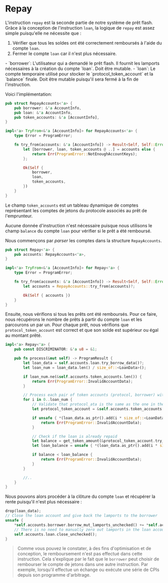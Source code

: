 # Repay

L'instruction `repay` est la seconde partie de notre système de prêt flash. Grâce à la conception de l'instruction `loan`, la logique de `repay` est assez simple puisqu'elle ne nécessite que :
1. Vérifier que tous les soldes ont été correctement remboursés à l'aide du compte `loan`.
2. Fermer le compte `loan` car il n'est plus nécessaire.

<ArticleSection name="Comptes Nécessaires" id="required-accounts" level="h2" />
- `borrower`: L'utilisateur qui a demandé le prêt flash. Il fournit les lamports nécessaires à la création du compte `loan`. Doit être mutable.
- `loan`: Le compte temporaire utilisé pour stocker le `protocol_token_account` et la `balance` finale. Doit être mutable puisqu'il sera fermé à la fin de l'instruction.

Voici l'implémentation:

```rust
pub struct RepayAccounts<'a> {
    pub borrower: &'a AccountInfo,
    pub loan: &'a AccountInfo,
    pub token_accounts: &'a [AccountInfo],
}

impl<'a> TryFrom<&'a [AccountInfo]> for RepayAccounts<'a> {
    type Error = ProgramError;

    fn try_from(accounts: &'a [AccountInfo]) -> Result<Self, Self::Error> {
        let [borrower, loan, token_accounts @ ..] = accounts else {
            return Err(ProgramError::NotEnoughAccountKeys);
        };

        Ok(Self {
            borrower,
            loan,
            token_accounts,
        })
    }
}
```

Le champ `token_accounts` est un tableau dynamique de comptes représentant les comptes de jetons du protocole associés au prêt de l'emprunteur.

<ArticleSection name="Données d'Instruction" id="instruction-data" level="h2" />

Aucune donnée d'instruction n'est nécessaire puisque nous utilisons le champ `balance` du compte `loan` pour vérifier si le prêt a été remboursé.

<ArticleSection name="Logique d'Instruction" id="instruction-logic" level="h2" />

Nous commençons par *parser* les comptes dans la structure `RepayAccounts`.

```rust
pub struct Repay<'a> {
    pub accounts: RepayAccounts<'a>,
}

impl<'a> TryFrom<&'a [AccountInfo]> for Repay<'a> {
    type Error = ProgramError;

    fn try_from(accounts: &'a [AccountInfo]) -> Result<Self, Self::Error> {
        let accounts = RepayAccounts::try_from(accounts)?;

        Ok(Self { accounts })
    }
}

```

Ensuite, nous vérifions si tous les prêts ont été remboursés. Pour ce faire, nous récupérons le nombre de prêts à partir du compte `loan` et les parcourons un par un. Pour chaque prêt, nous vérifions que `protocol_token_account` est correct et que son solde est supérieur ou égal au montant prêté.

```rust
impl<'a> Repay<'a> {
    pub const DISCRIMINATOR: &'a u8 = &1;

    pub fn process(&mut self) -> ProgramResult {
        let loan_data = self.accounts.loan.try_borrow_data()?;
        let loan_num = loan_data.len() / size_of::<LoanData>();

        if loan_num.ne(&self.accounts.token_accounts.len()) {
            return Err(ProgramError::InvalidAccountData);
        }

        // Process each pair of token accounts (protocol, borrower) with corresponding amounts
        for i in 0..loan_num {
            // Validate that protocol_ata is the same as the one in the loan account
            let protocol_token_account = &self.accounts.token_accounts[i];

            if unsafe { *(loan_data.as_ptr().add(i * size_of::<LoanData>()) as *const [u8; 32]) } != *protocol_token_account.key() {
                return Err(ProgramError::InvalidAccountData);
            }

            // Check if the loan is already repaid
            let balance = get_token_amount(&protocol_token_account.try_borrow_data()?);
            let loan_balance = unsafe { *(loan_data.as_ptr().add(i * size_of::<LoanData>() + size_of::<[u8; 32]>()) as *const u64) };

            if balance < loan_balance {
                return Err(ProgramError::InvalidAccountData);
            }
        }

        //..
    }
}
```

Nous pouvons alors procéder à la clôture du compte `loan` et récupérer la rente puisqu'il n'est plus nécessaire :

```rust
drop(loan_data);
// Close the loan account and give back the lamports to the borrower
unsafe {
    *self.accounts.borrower.borrow_mut_lamports_unchecked() += *self.accounts.loan.borrow_lamports_unchecked();
    // There is no need to manually zero out lamports in the loan account because it is done in the close_unchecked function
    self.accounts.loan.close_unchecked();
}
```

> Comme vous pouvez le constater, à des fins d'optimisation et de conception, le remboursement n'est pas effectué dans cette instruction. Cela s'explique par le fait que le `borrower` peut choisir de rembourser le compte de jetons dans une autre instruction. Par exemple, lorsqu'il effectue un échange ou exécute une série de CPIs depuis son programme d'arbitrage.